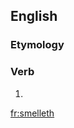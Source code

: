 ==English==

===Etymology===
{{suffix|en|smell|eth}}

===Verb===
{{head|en|verb form}}

# {{en-archaic third-person singular of|smell}}

[[fr:smelleth]]